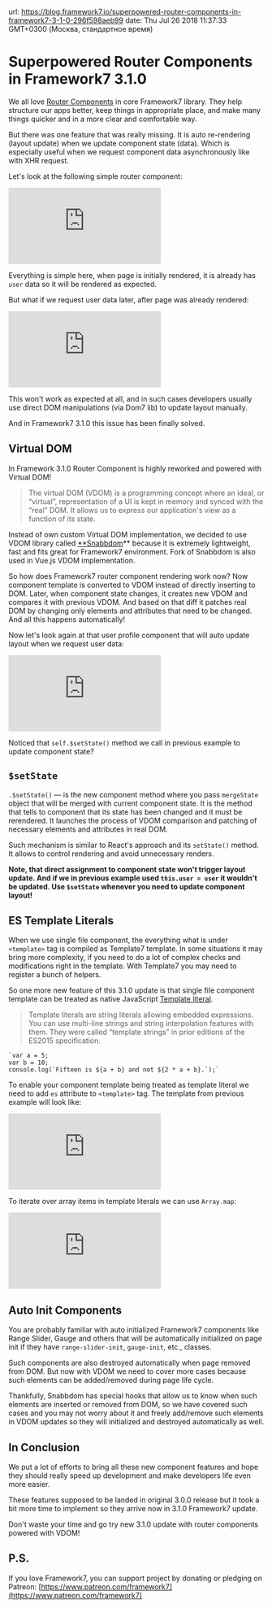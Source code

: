 url: https://blog.framework7.io/superpowered-router-components-in-framework7-3-1-0-296f598aeb99
date: Thu Jul 26 2018 11:37:33 GMT+0300 (Москва, стандартное время)


# Superpowered Router Components in Framework7 3.1.0



We all love [Router Components](http://framework7.io/docs/router-component.html) in core Framework7 library. They help structure our apps better, keep things in appropriate place, and make many things quicker and in a more clear and comfortable way.

But there was one feature that was really missing. It is auto re-rendering (layout update) when we update component state (data). Which is especially useful when we request component data asynchronously like with XHR request.

Let's look at the following simple router component:

<iframe src="https://medium.com/media/c4c3cdba7baac4e704db8bd54eed6cd5" frameBorder="0"></iframe>

Everything is simple here, when page is initially rendered, it is already has `user` data so it will be rendered as expected.

But what if we request user data later, after page was already rendered:

<iframe src="https://medium.com/media/ed4c54e91d8682c20af045699383d07c" frameBorder="0"></iframe>

This won't work as expected at all, and in such cases developers usually use direct DOM manipulations (via Dom7 lib) to update layout manually.

And in Framework7 3.1.0 this issue has been finally solved.

## Virtual DOM

In Framework 3.1.0 Router Component is highly reworked and powered with Virtual DOM!
> The virtual DOM (VDOM) is a programming concept where an ideal, or “virtual”, representation of a UI is kept in memory and synced with the “real” DOM. It allows us to express our application's view as a function of its state.

Instead of own custom Virtual DOM implementation, we decided to use VDOM library called [**Snabbdom](https://github.com/snabbdom/snabbdom)** because it is extremely lightweight, fast and fits great for Framework7 environment. Fork of Snabbdom is also used in Vue.js VDOM implementation.

So how does Framework7 router component rendering work now? Now component template is converted to VDOM instead of directly inserting to DOM. Later, when component state changes, it creates new VDOM and compares it with previous VDOM. And based on that diff it patches real DOM by changing only elements and attributes that need to be changed. And all this happens automatically!

Now let's look again at that user profile component that will auto update layout when we request user data:

<iframe src="https://medium.com/media/508f12c9067193cd768c489adc1652f1" frameBorder="0"></iframe>

Noticed that `self.$setState()` method we call in previous example to update component state?

## `$setState`

`.$setState()` — is the new component method where you pass `mergeState` object that will be merged with current component state. It is the method that tells to component that its state has been changed and it must be rerendered. It launches the process of VDOM comparison and patching of necessary elements and attributes in real DOM.

Such mechanism is similar to React's approach and its `setState()` method. It allows to control rendering and avoid unnecessary renders.

**Note, that direct assignment to component state won't trigger layout update. And if we in previous example used `this.user = user` it wouldn't be updated. Use `$setState` whenever you need to update component layout!**

## ES Template Literals

When we use single file component, the everything what is under `<template>` tag is compiled as Template7 template. In some situations it may bring more complexity, if you need to do a lot of complex checks and modifications right in the template. With Template7 you may need to register a bunch of helpers.

So one more new feature of this 3.1.0 update is that single file component template can be treated as native JavaScript [Template literal](https://developer.mozilla.org/en-US/docs/Web/JavaScript/Reference/Template_literals).
> Template literals are string literals allowing embedded expressions. You can use multi-line strings and string interpolation features with them. They were called “template strings” in prior editions of the ES2015 specification.
```
`var a = 5;
var b = 10;
console.log(`Fifteen is ${a + b} and not ${2 * a + b}.`);`
```

To enable your component template being treated as template literal we need to add `es` attribute to `<template>` tag. The template from previous example will look like:

<iframe src="https://medium.com/media/575758451a12a6d0bd4d0a8d2dc19b32" frameBorder="0"></iframe>

To iterate over array items in template literals we can use `Array.map`:

<iframe src="https://medium.com/media/0293f459a108fa4b887ca47606bbe3bb" frameBorder="0"></iframe>

## Auto Init Components

You are probably familiar with auto initialized Framework7 components like Range Slider, Gauge and others that will be automatically initialized on page init if they have `range-slider-init`, `gauge-init`, etc., classes.

Such components are also destroyed automatically when page removed from DOM. But now with VDOM we need to cover more cases because such elements can be added/removed during page life cycle.

Thankfully, Snabbdom has special hooks that allow us to know when such elements are inserted or removed from DOM, so we have covered such cases and you may not worry about it and freely add/remove such elements in VDOM updates so they will initialized and destroyed automatically as well.

## In Conclusion

We put a lot of efforts to bring all these new component features and hope they should really speed up development and make developers life even more easier.

These features supposed to be landed in original 3.0.0 release but it took a bit more time to implement so they arrive now in 3.1.0 Framework7 update.

Don't waste your time and go try new 3.1.0 update with router components powered with VDOM!

## P.S.

If you love Framework7, you can support project by donating or pledging on Patreon: [https://www.patreon.com/framework7](https://www.patreon.com/framework7)
